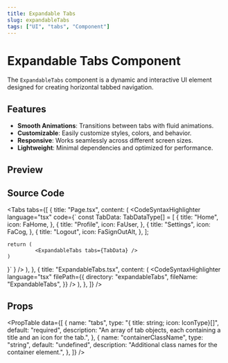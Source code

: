 ```yaml
---
title: Expandable Tabs
slug: expandableTabs
tags: ["UI", "tabs", "Component"]
---
```


# Expandable Tabs Component

The `ExpandableTabs` component is a dynamic and interactive UI element designed for creating horizontal tabbed navigation.

## Features

- **Smooth Animations**: Transitions between tabs with fluid animations.
- **Customizable**: Easily customize styles, colors, and behavior.
- **Responsive**: Works seamlessly across different screen sizes.
- **Lightweight**: Minimal dependencies and optimized for performance.

## Preview

<ComponentPreview componentPath="ExpandableTabs_ex.tsx" />

## Source Code

<Tabs
  tabs={[
    {
      title: "Page.tsx",
      content: (
        <CodeSyntaxHighlighter
          language="tsx"
          code={`
    const TabData: TabDataType[] = [
    {
        title: "Home",
        icon: FaHome,
    },
    {
        title: "Profile",
        icon: FaUser,
    },
    {
        title: "Settings",
        icon: FaCog,
    },
    {
        title: "Logout",
        icon: FaSignOutAlt,
    },
    ];

    return (
             <ExpandableTabs tabs={TabData} />
    )

}`
}
/>
),
},
{
title: "ExpandableTabs.tsx",
content: (
<CodeSyntaxHighlighter
language="tsx"
filePath={{
            directory: "expandableTabs",
            fileName: "ExpandableTabs",
          }}
/>
),
},
]}
/>

## Props

<PropTable
  data={[
    {
      name: "tabs",
      type: "{ title: string; icon: IconType}[]",
      default: "required",
      description:
        "An array of tab objects, each containing a title and an icon for the tab.",
    },
    {
      name: "containerClassName",
      type: "string",
      default: "undefined",
      description: "Additional class names for the container element.",
    },
  ]}
/>
